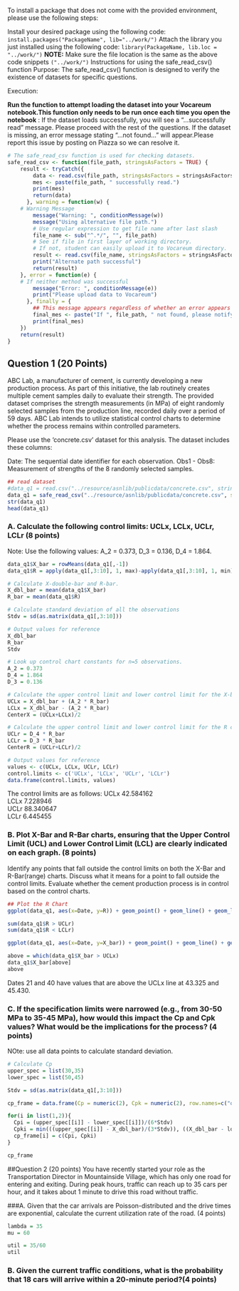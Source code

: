 
To install a package that does not come with the provided environment, please use the following steps:

Install your desired package using the following code:
`install.packages("PackageName", lib="../work/")`
Attach the library you just installed using the following code:
`library(PackageName, lib.loc = "../work/")`
**NOTE:** Make sure the file location is the same as the above code snippets `("../work/")`
Instructions for using the safe_read_csv() function
Purpose: The safe_read_csv() function is designed to verify the existence of datasets for specific questions.

Execution:

**Run the function to attempt loading the dataset into your Vocareum notebook.This function only needs to be run once each time you open the notebook** :
If the dataset loads successfully, you will see a "...successfully read" message. Please proceed with the rest of the questions.
If the dataset is missing, an error message stating "…not found…" will appear.Please report this issue by posting on Piazza so we can resolve it.


```r
# The safe_read_csv function is used for checking datasets.
safe_read_csv <- function(file_path, stringsAsFactors = TRUE) {
    result <- tryCatch({
        data <- read.csv(file_path, stringsAsFactors = stringsAsFactors)
        mes <- paste(file_path, " successfully read.")
        print(mes)
        return(data)
      }, warning = function(w) {
    # Warning Message
        message("Warning: ", conditionMessage(w))
        message("Using alternative file path.")
        # Use regular expression to get file name after last slash
        file_name <- sub("^.*/", "", file_path) 
        # See if file in first layer of working directory.
        # If not, student can easily upload it to Vocareum directory.
        result <- read.csv(file_name, stringsAsFactors = stringsAsFactors)
        print("Alternate path successful")
        return(result)
    }, error = function(e) {
    # If neither method was successful
        message("Error: ", conditionMessage(e))
        print("Please upload data to Vocareum")
      }, finally = {
        ## This message appears regardless of whether an error appears
        final_mes <- paste("If ", file_path, " not found, please notify us in Piazza. Thank you.")
        print(final_mes)
    }) 
    return(result)
}
```

## Question 1 (20 Points)
ABC Lab, a manufacturer of cement, is currently developing a new production process. As part of this initiative, the lab routinely creates multiple cement samples daily to evaluate their strength. The provided dataset comprises the strength measurements (in MPa) of eight randomly selected samples from the production line, recorded daily over a period of 59 days. ABC Lab intends to utilize statistical control charts to determine whether the process remains within controlled parameters.

Please use the 'concrete.csv' dataset for this analysis. The dataset includes these columns:

Date: The sequential date identifier for each observation.
Obs1 - Obs8: Measurement of strengths of the 8 randomly selected samples.

```r
## read dataset
#data_q1 = read.csv("../resource/asnlib/publicdata/concrete.csv", stringsAsFactors = FALSE) 
data_q1 = safe_read_csv("../resource/asnlib/publicdata/concrete.csv", stringsAsFactors = FALSE) 
str(data_q1)
head(data_q1)
```

### A. Calculate the following control limits: UCLx, LCLx, UCLr, LCLr (8 points)
Note: Use the following values: A_2 = 0.373, D_3 = 0.136, D_4 = 1.864.

```r

data_q1$X_bar = rowMeans(data_q1[,-1])
data_q1$R = apply(data_q1[,3:10], 1, max)-apply(data_q1[,3:10], 1, min)

# Calculate X-double-bar and R-bar.
X_dbl_bar = mean(data_q1$X_bar)
R_bar = mean(data_q1$R)

# Calculate standard deviation of all the observations
Stdv = sd(as.matrix(data_q1[,3:10]))

# Output values for reference
X_dbl_bar
R_bar
Stdv
```


```r


# Look up control chart constants for n=5 observations.
A_2 = 0.373
D_4 = 1.864
D_3 = 0.136

# Calculate the upper control limit and lower control limit for the X-bar chart. Calculate the Center of the two limits.
UCLx = X_dbl_bar + (A_2 * R_bar)
LCLx = X_dbl_bar - (A_2 * R_bar)
CenterX = (UCLx+LCLx)/2

# Calculate the upper control limit and lower control limit for the R chart. Calculate the Center of the two limits.
UCLr = D_4 * R_bar
LCLr = D_3 * R_bar
CenterR = (UCLr+LCLr)/2

# Output values for reference
values <- c(UCLx, LCLx, UCLr, LCLr)
control.limits <- c('UCLx', 'LCLx', 'UCLr', 'LCLr')
data.frame(control.limits, values)
```

The control limits are as follows:
UCLx	42.584162			
LCLx	7.228946			
UCLr	88.340647			
LCLr	6.445455			

### B. Plot X-Bar and R-Bar charts, ensuring that the Upper Control Limit (UCL) and Lower Control Limit (LCL) are clearly indicated on each graph. (8 points)
Identify any points that fall outside the control limits on both the X-Bar and R-Bar(range) charts. Discuss what it means for a point to fall outside the control limits.
Evaluate whether the cement production process is in control based on the control charts.

```r
## Plot the R Chart
ggplot(data_q1, aes(x=Date, y=R)) + geom_point() + geom_line() + geom_line(aes(y=LCLr), color="blue") + geom_line(aes(y=UCLr), color="red") + geom_line(aes(y=CenterR), color="orange")+ ggtitle("R Chart")
```

```r
sum(data_q1$R > UCLr)
sum(data_q1$R < LCLr)
```


```r
ggplot(data_q1, aes(x=Date, y=X_bar)) + geom_point() + geom_line() + geom_line(aes(y=LCLx), color="blue") + geom_line(aes(y=UCLx), color="red") + geom_line(aes(y=CenterX), color="orange") +ggtitle("X-Bar Chart")
```
```r
above = which(data_q1$X_bar > UCLx)
data_q1$X_bar[above]
above

```
Dates 21 and 40 have values that are above the UCLx line at 43.325 and 45.430.

### C. If the specification limits were narrowed (e.g., from 30-50 MPa to 35-45 MPa), how would this impact the Cp and Cpk values? What would be the implications for the process? (4 points)
NOte: use all data points to calculate standard deviation.

```r
# Calculate Cp
upper_spec = list(30,35)
lower_spec = list(50,45)

Stdv = sd(as.matrix(data_q1[,3:10]))

cp_frame = data.frame(Cp = numeric(2), Cpk = numeric(2), row.names=c("original","narrow"))

for(i in list(1,2)){
  Cpi = (upper_spec[[i]] - lower_spec[[i]])/(6*Stdv)
  Cpki = min(((upper_spec[[i]] - X_dbl_bar)/(3*Stdv)), ((X_dbl_bar - lower_spec[[i]])/(3*Stdv)))
  cp_frame[i] = c(Cpi, Cpki)
}

cp_frame

```

##Question 2 (20 points)
You have recently started your role as the Transportation Director in Mountainside Village, which has only one road for entering and exiting. During peak hours, traffic can reach up to 35 cars per hour, and it takes about 1 minute to drive this road without traffic.

###A. Given that the car arrivals are Poisson-distributed and the drive times are exponential, calculate the current utilization rate of the road. (4 points)

```r

lambda = 35
mu = 60

util = 35/60
util

```
### B. Given the current traffic conditions, what is the probability that 18 cars will arrive within a 20-minute period?(4 points)

```r

```

